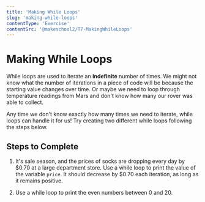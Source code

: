 ```yaml
---
title: 'Making While Loops'
slug: 'making-while-loops'
contentType: 'Exercise'
contentSrc: '@makeschool2/T7-MakingWhileLoops'
---
```


# Making While Loops

While loops are used to iterate an **indefinite** number of times. We might not know what the number of iterations in a piece of code will be because the starting value changes over time. Or maybe we need to loop through temperature readings from Mars and don't know how many our rover was able to collect. 

Any time we don't know exactly how many times we need to iterate, while loops can handle it for us! Try creating two different while loops following the steps below.

## Steps to Complete

1. It's sale season, and the prices of socks are dropping every day by $0.70 at a large department store. Use a while loop to print the value of the variable `price`. It should decrease by $0.70 each iteration, as long as it remains positive.

2. Use a while loop to print the even numbers between 0 and 20.